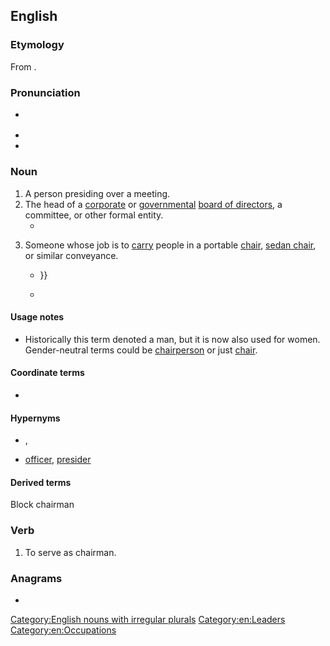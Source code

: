 ==English==
{{wikipedia}}

===Etymology===
From {{suffix|en|chair|man}}.

===Pronunciation===
* {{a|UK}} {{IPA|en|/ˈtʃɛːmən/}}
* {{audio|en|en-us-chairman.ogg|Audio (US)}}
* {{rhymes|en|ɛːmən|s=2}}

===Noun===
{{en-noun|chairmen}}

# A person presiding over a meeting.
# The head of a [[corporate]] or [[government]]al [[board of directors]], a committee, or other formal entity.
#* {{quote-av
|en
|year=2003
|last=Taylor
|first=William L.
|title=Wake Island : the Alamo of the Pacific
|publisher={{w|History Channel}}
|oclc=657633638
|text=When I got ready to leave, why, '''Chairman''' Mao came down to the plane. '''Chairman''' Mao gave me some Chinese rugs and told me that I was the only prisoner of war that had ever come through there from North China.}}
# {{lb|en|historical}} Someone whose job is to [[carry]] people in a portable [[chair]], [[sedan chair]], or similar conveyance.
#* {{quote-book|en|year=1749|author=Henry Fielding|title=Tom Jones|publisher=Folio Society|year_published=1973|page=618|passage=Mr Western entered; but not before a small wrangling bout had passed between him and his '''chairmen'''; for the fellows, who had taken up their burden at the Hercules Pillars, had conceived no hopes of having any future good customer in the squire {{...}}}}
#* {{quote-book|en|year=1836|author=Charles Dickens|title=The Pickwick Papers|passage=Mr. Winkle, catching sight of a lady's face at the window of the sedan, turned hastily round, plied the knocker with all his might and main, and called frantically upon the '''chairman''' to take the chair away again.}}

====Usage notes====
* Historically this term denoted a man, but it is now also used for women. Gender-neutral terms could be [[chairperson]] or just [[chair]].

====Coordinate terms====
* {{l|en|chairwoman}}

====Hypernyms====
* {{l|en|chair}}, {{l|en|chairperson}}
* {{l|en|presiding}} [[officer]], [[presider]]

====Derived terms====
{{col3|en
|chairmanager
|chairmaness
|chairmanlike
|chairmanly
|chairmanship
|cochairman
|[[vice chairman]], [[vice-chairman]]
}}

Block chairman

===Verb===
{{en-verb|++}}

# To serve as chairman.

===Anagrams===
* {{anagrams|en|a=aachimnr|Charmian}}

[[Category:English nouns with irregular plurals]]
[[Category:en:Leaders]]
[[Category:en:Occupations]]
